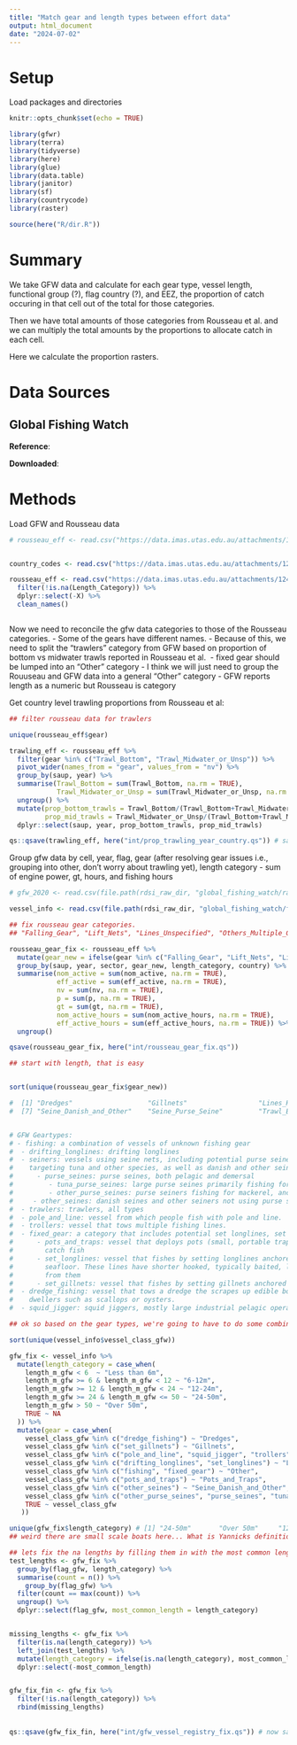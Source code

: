```yaml
---
title: "Match gear and length types between effort data"
output: html_document
date: "2024-07-02"
---
```


# Setup

Load packages and directories

```r
knitr::opts_chunk$set(echo = TRUE)

library(gfwr)
library(terra)
library(tidyverse)
library(here)
library(glue)
library(data.table)
library(janitor)
library(sf)
library(countrycode)
library(raster)

source(here("R/dir.R"))


```

# Summary

We take GFW data and calculate for each gear type, vessel length, functional group (?), flag country (?), and EEZ, the proportion of catch occuring in that cell out of the total for those categories. 

Then we have total amounts of those categories from Rousseau et al. and we can multiply the total amounts by the proportions to allocate catch in each cell.

Here we calculate the proportion rasters. 


# Data Sources 

## Global Fishing Watch

**Reference**:

**Downloaded**: 


# Methods 

Load GFW and Rousseau data 

```r
# rousseau_eff <- read.csv("https://data.imas.utas.edu.au/attachments/1241a51d-c8c2-4432-aa68-3d2bae142794/CapacityCountryLevel_Detailed.csv")


country_codes <- read.csv("https://data.imas.utas.edu.au/attachments/1241a51d-c8c2-4432-aa68-3d2bae142794/SAUPtoCountry.csv")

rousseau_eff <- read.csv("https://data.imas.utas.edu.au/attachments/1241a51d-c8c2-4432-aa68-3d2bae142794/TotalEffortby_FishingCountry_LengthBoat_Gear_Sector.csv") %>%
  filter(!is.na(Length_Category)) %>%
  dplyr::select(-X) %>%
  clean_names()



```


Now we need to reconcile the gfw data categories to those of the Rousseau categories. 
 - Some of the gears have different names.
    - Because of this, we need to split the "trawlers" category from GFW based on proportion of bottom vs midwater trawls reported in Rousseau et al. 
    - fixed gear should be lumped into an "Other" category
    - I think we will just need to group the Rouuseau and GFW data into a general "Other" category
 - GFW reports length as a numeric but Rousseau is category

Get country level trawling proportions from Rousseau et al:

```r

## filter rousseau data for trawlers 

unique(rousseau_eff$gear)

trawling_eff <- rousseau_eff %>% 
  filter(gear %in% c("Trawl_Bottom", "Trawl_Midwater_or_Unsp")) %>%
  pivot_wider(names_from = "gear", values_from = "nv") %>%
  group_by(saup, year) %>%
  summarise(Trawl_Bottom = sum(Trawl_Bottom, na.rm = TRUE), 
            Trawl_Midwater_or_Unsp = sum(Trawl_Midwater_or_Unsp, na.rm = TRUE)) %>%
  ungroup() %>%
  mutate(prop_bottom_trawls = Trawl_Bottom/(Trawl_Bottom+Trawl_Midwater_or_Unsp),
         prop_mid_trawls = Trawl_Midwater_or_Unsp/(Trawl_Bottom+Trawl_Midwater_or_Unsp)) %>% 
  dplyr::select(saup, year, prop_bottom_trawls, prop_mid_trawls)

qs::qsave(trawling_eff, here("int/prop_trawling_year_country.qs")) # save 

```


Group gfw data by cell, year, flag, gear (after resolving gear issues i.e., grouping into other, don't worry about trawling yet), length category 
   - sum of engine power, gt, hours, and fishing hours

```r

# gfw_2020 <- read.csv(file.path(rdsi_raw_dir, "global_fishing_watch/raw_mmsi_data/prepped_data/all_effort_2020.csv"))

vessel_info <- read.csv(file.path(rdsi_raw_dir, "global_fishing_watch/fishing-vessels-v2.csv"))

## fix rousseau gear categories. 
## "Falling_Gear", "Lift_Nets", "Lines_Unspecified", "Others_Multiple_Gears", "Others_Others", "Others_Support", "Others_Unknown" ~ "Other"

rousseau_gear_fix <- rousseau_eff %>%
  mutate(gear_new = ifelse(gear %in% c("Falling_Gear", "Lift_Nets", "Lines_Unspecified", "Others_Multiple_Gears", "Others_Others", "Others_Support", "Others_Unknown"), "Other", gear)) %>%
  group_by(saup, year, sector, gear_new, length_category, country) %>% 
  summarise(nom_active = sum(nom_active, na.rm = TRUE),
            eff_active = sum(eff_active, na.rm = TRUE),
            nv = sum(nv, na.rm = TRUE), 
            p = sum(p, na.rm = TRUE), 
            gt = sum(gt, na.rm = TRUE), 
            nom_active_hours = sum(nom_active_hours, na.rm = TRUE), 
            eff_active_hours = sum(eff_active_hours, na.rm = TRUE)) %>%
  ungroup()

qsave(rousseau_gear_fix, here("int/rousseau_gear_fix.qs"))

## start with length, that is easy


sort(unique(rousseau_gear_fix$gear_new))

#  [1] "Dredges"                   "Gillnets"                  "Lines_Handlines_and_poles" "Lines_Longlines"           "Other"                     "Pots_and_Traps"           
#  [7] "Seine_Danish_and_Other"    "Seine_Purse_Seine"         "Trawl_Bottom"              "Trawl_Midwater_or_Unsp"   


# GFW Geartypes:
# - fishing: a combination of vessels of unknown fishing gear
#  - drifting_longlines: drifting longlines
#  - seiners: vessels using seine nets, including potential purse seine vessels
#    targeting tuna and other species, as well as danish and other seines
#      - purse_seines: purse seines, both pelagic and demersal
#         - tuna_purse_seines: large purse seines primarily fishing for tuna.
#         - other_purse_seines: purse seiners fishing for mackerel, anchovies, etc, often smaller and operating nearer the coast than tuna purse seines.
#     - other_seines: danish seines and other seiners not using purse seines.
#  - trawlers: trawlers, all types
#  - pole_and_line: vessel from which people fish with pole and line.
#  - trollers: vessel that tows multiple fishing lines.
#  - fixed_gear: a category that includes potential set longlines, set gillnets,  and pots and traps
#      - pots_and_traps: vessel that deploys pots (small, portable traps) or traps to
#        catch fish
#      - set_longlines: vessel that fishes by setting longlines anchored to the
#        seafloor. These lines have shorter hooked, typically baited, lines hanging
#        from them
#      - set_gillnets: vessel that fishes by setting gillnets anchored to the seafloor.
#  - dredge_fishing: vessel that tows a dredge the scrapes up edible bottom. Fall under "Hooks and Lines" per ISSCFG
#    dwellers such as scallops or oysters.
#  - squid_jigger: squid jiggers, mostly large industrial pelagic operating vessels

## ok so based on the gear types, we're going to have to do some combining... both for GFW and IMAS data

sort(unique(vessel_info$vessel_class_gfw))

gfw_fix <- vessel_info %>%
  mutate(length_category = case_when(
    length_m_gfw < 6  ~ "Less than 6m",
    length_m_gfw >= 6 & length_m_gfw < 12 ~ "6-12m",
    length_m_gfw >= 12 & length_m_gfw < 24 ~ "12-24m",
    length_m_gfw >= 24 & length_m_gfw <= 50 ~ "24-50m",
    length_m_gfw > 50 ~ "Over 50m",
    TRUE ~ NA
  )) %>%
  mutate(gear = case_when(
    vessel_class_gfw %in% c("dredge_fishing") ~ "Dredges",
    vessel_class_gfw %in% c("set_gillnets") ~ "Gillnets",
    vessel_class_gfw %in% c("pole_and_line", "squid_jigger", "trollers") ~ "Lines_Handlines_and_poles",
    vessel_class_gfw %in% c("drifting_longlines", "set_longlines") ~ "Lines_Longlines",
    vessel_class_gfw %in% c("fishing", "fixed_gear") ~ "Other",
    vessel_class_gfw %in% c("pots_and_traps") ~ "Pots_and_Traps",
    vessel_class_gfw %in% c("other_seines") ~ "Seine_Danish_and_Other",
    vessel_class_gfw %in% c("other_purse_seines", "purse_seines", "tuna_purse_seines", "seiners") ~ "Seine_Purse_Seine",
    TRUE ~ vessel_class_gfw
   ))

unique(gfw_fix$length_category) # [1] "24-50m"       "Over 50m"     "12-24m"       "6-12m"        NA             "Less than 6m"
## weird there are small scale boats here... What is Yannicks definition of "industrial"? We might need to adopt that definition here. 

## lets fix the na lengths by filling them in with the most common length in that country
test_lengths <- gfw_fix %>%
  group_by(flag_gfw, length_category) %>%
  summarise(count = n()) %>%
    group_by(flag_gfw) %>%
  filter(count == max(count)) %>%
  ungroup() %>%
  dplyr::select(flag_gfw, most_common_length = length_category)


missing_lengths <- gfw_fix %>%
  filter(is.na(length_category)) %>%
  left_join(test_lengths) %>%
  mutate(length_category = ifelse(is.na(length_category), most_common_length, length_category)) %>%
  dplyr::select(-most_common_length)


gfw_fix_fin <- gfw_fix %>%
  filter(!is.na(length_category)) %>%
  rbind(missing_lengths)
  
  
qs::qsave(gfw_fix_fin, here("int/gfw_vessel_registry_fix.qs")) # now save this file so we can read back in later and join to gfw data
  
```



